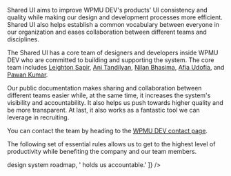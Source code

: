 
<Meta title="SUI/Getting Started" />

<Unstyled>
	<Page.Simple
		title="Getting Started"
		subtitle="Welcome to Shared UI! Shared UI is WPMU DEV's design system for its WordPress-based products. If you're starting to develop a WordPress plugin that matches our brand, you're in the right place."
	>
		<Section
			contained={ true }
			border={ true }
			style={{ paddingTop: 0 }}>
			<p>
				Shared UI aims to improve WPMU DEV's products' UI consistency and quality while making our design and development processes more efficient. Shared UI also helps establish a common vocabulary between everyone in our organization and eases collaboration between different teams and disciplines.
			</p>
			<p>
				The Shared UI has a core team of designers and developers inside WPMU DEV who are committed to building and supporting the system. The core team includes <a href="https://wpmudev.com/profile/shia/" target="_blank" rel="nofollow">Leighton Sapir</a>, <a href="https://wpmudev.com/profile/atandilyan/" target="_blank" rel="nofollow">Ani Tandilyan</a>, <a href="https://wpmudev.com/profile/nilanbhasima/" target="_blank" rel="nofollow">Nilan Bhasima</a>, <a href="https://wpmudev.com/profile/Afia%20Udofia/" target="_blank" rel="nofollow">Afia Udofia</a>, and <a href="https://wpmudev.com/profile/pawankumar69512/" target="_blank" rel="nofollow">Pawan Kumar</a>.
			</p>
			<p>
				Our public documentation makes sharing and collaboration between different teams easier while, at the same time, it increases the system's visibility and accountability. It also helps us push towards higher quality and be more transparent. At last, it also works as a fantastic tool we can leverage in recruiting.
			</p>
			<p>
				You can contact the team by heading to the <a href="https://wpmudev.com/contact/" target="_blank" rel="nofollow">WPMU DEV contact page</a>.
			</p>
		</Section>
		<Section title="How we work" contained={ true }>
			<p>
				The following set of essential rules allows us to get to the highest level of productivity while benefiting the company and our team members.
			</p>
			<List>
				<div label="We avoid meetings as much as possible. Instead of having them, we communicate asynchronously to each other via Slack and Figma, expecting responses within 24 hours top." />
				<div label="We don't do team-wide standups or sync meetings, except for one session at the start of every cycle. Here we walk through the tasks and discuss how the team feels, what motivates them right now and what they would want to change." />
				<div label="Most collaboration and discussion happens in feedback loops, using the above Atlassian tools like JIRA, which requires clear and thoughtful communication from everyone." />
				<div label="We don't have strict deadlines. We ship our changes as we move through the backlog and cycles in JIRA and launch new things as they become ready." />
				<div label={[
					'Our team members should be able to work on what they think is fun or',
					'rely on their intuition when picking tasks from the backlog. Our ',
					<strong>design system roadmap</strong>,
					' holds us accountable.'
				]} />
				<div label="We focus on persistent iteration over flashy launches." />
			</List>
		</Section>
	</Page.Simple>
</Unstyled>
